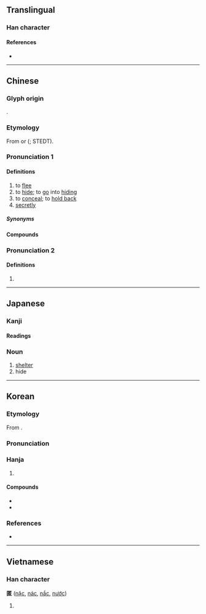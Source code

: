 {{character info}}
==Translingual==

===Han character===
{{Han char|rn=23|rad=匸|as=08|sn=10|four=71716|canj=STKR|ids=⿷匸若}}

====References====
* {{Han ref|kx=0155.120|dkj=02690|dj=0347.250|hdz=10086.120|uh=533F|ud=21311|bh=B0CE|bd=45262}}

----

==Chinese==
{{zh-forms}}

===Glyph origin===
{{Han etyl}}
{{Han compound|匸|若|ls=psc|c1=s|c2=p}}.

===Etymology===
From {{inh|zh|sit-pro|*s-maŋ ~ s-mak||black; dark; ink}} or {{inh|zh|sit-pro|*s-nak||black}} ({{zh-ref|Schuessler, 2007}}; STEDT).

===Pronunciation 1===
{{zh-pron
|m=nì
|c=nik1,nik6,nei1
|c_note=nik1, nik6 - literary; nei1 - vernacular (“to hide”)
|h=pfs=ni̍t
|j=neh4
|mn=xm,zz,tw:le̍k/qz:lia̍k
|mc=y
|oc=y
|cat=v,adv
}}

====Definitions====
{{zh-hanzi}}

# to [[flee]]
# to [[hide]]; to [[go]] into [[hiding]]
# to [[conceal]]; to [[hold back]]
# [[secretly]]

=====Synonyms=====
{{zh-dial|躲}}

====Compounds====
{{zh-der|側匿|匿伏|匿功|匿名|匿喪|匿報|匿居|匿年|匿藏|匿怨|匿情|匿戶|匿拐|匿案|匿竄|匿笑|匿跡|伏匿|幺匿|服匿|匿埋;nei1 maai4|隱匿|辟匿|逃匿|避匿|潛匿|竄匿|蔽匿|藏匿|伏匿匿|匿跡潛形|匿跡銷聲|匿跡隱形|布匿戰爭|弢跡匿光|洗垢匿瑕|消聲匿跡|潛形匿跡|藏形匿影|遁名匿跡|匿影藏形|銷聲匿跡|韜聲匿跡|高悝匿孤}}

===Pronunciation 2===
{{zh-pron
|m=tè
|dial=n
|cat=a,n
}}

====Definitions====
{{zh-hanzi}}

# {{zh-alt-form|慝|[[evil]]; [[wicked]]; wicked [[thought]]s}}

----

==Japanese==

===Kanji===
{{ja-kanji|grade=c|rs=匸09}}

====Readings====
{{ja-readings
|goon=にょく
|kanon=じょく<ぢよく
|kanyoon=とく
|kun=かく-れる, かく-す, かくま-う
}}

===Noun===
{{ja-noun|とく}}

# [[shelter]]
# hide

----

==Korean==

===Etymology===
From {{der|ko|ltc|-}} {{ltc-l|匿}}.

{{collapse|
* {{hanja-dongguk|닉〮|ník}}
* {{hanja-sinjeung|릭|lik}}
|Historical readings
|bg=#FFFFFF}}

===Pronunciation===
{{ko-hanja-pron|닉|익}}

===Hanja===
{{ko-hanja-search}}
{{ko-hanja|숨기다|숨길|닉||익}}

# {{hanja form of|[[닉]]/[[익]]|to [[hide]]}}

====Compounds====
{{der-top|Compounds}}
* {{ko-l|은닉|隱匿}}
* {{ko-l|익명|匿名}}
{{der-bottom}}

===References===
* {{R:hanjadoc|962}}

----

==Vietnamese==

===Han character===
'''匿''' ([[nặc]], [[nác]], [[nắc]], [[nước]])

# {{rfdef|vi}}